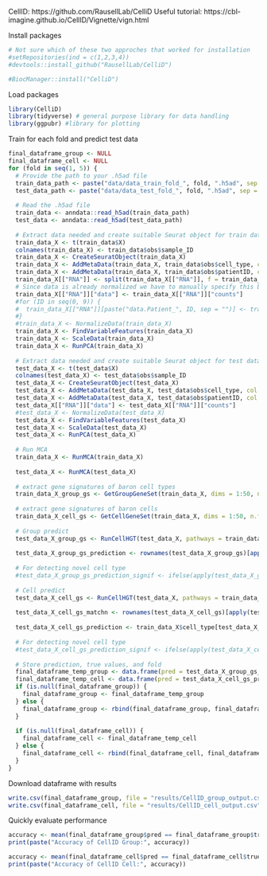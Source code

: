 
CellID: https://github.com/RausellLab/CelliD 
Useful tutorial: https://cbl-imagine.github.io/CellID/Vignette/vign.html 


Install packages
```r
# Not sure which of these two approches that worked for installation
#setRepositories(ind = c(1,2,3,4))
#devtools::install_github("RausellLab/CelliD")

#BiocManager::install("CelliD")
```


Load packages
```r
library(CelliD)
library(tidyverse) # general purpose library for data handling
library(ggpubr) #library for plotting
```


Train for each fold and predict test data
```r
final_dataframe_group <- NULL
final_dataframe_cell <- NULL
for (fold in seq(1, 5)) {
  # Provide the path to your .h5ad file
  train_data_path <- paste("data/data_train_fold_", fold, ".h5ad", sep = "")
  test_data_path <- paste("data/data_test_fold_", fold, ".h5ad", sep = "")
  
  # Read the .h5ad file
  train_data <- anndata::read_h5ad(train_data_path)
  test_data <- anndata::read_h5ad(test_data_path)
  
  # Extract data needed and create suitable Seurat object for train data
  train_data_X <- t(train_data$X)
  colnames(train_data_X) <- train_data$obs$sample_ID
  train_data_X <- CreateSeuratObject(train_data_X)
  train_data_X <- AddMetaData(train_data_X, train_data$obs$cell_type, col.name = "cell_type")
  train_data_X <- AddMetaData(train_data_X, train_data$obs$patientID, col.name = "patientID")
  train_data_X[["RNA"]] <- split(train_data_X[["RNA"]], f = train_data_X$patientID)
  # Since data is already normalized we have to manually specify this by doing:
  train_data_X[["RNA"]]["data"] <- train_data_X[["RNA"]]["counts"]
  #for (ID in seq(0, 9)) {
  #  train_data_X[["RNA"]][paste("data.Patient_", ID, sep = "")] <- train_data_X[["RNA"]][paste("counts.Patient_", ID, #sep = "")]
  #}
  #train_data_X <- NormalizeData(train_data_X)
  train_data_X <- FindVariableFeatures(train_data_X)
  train_data_X <- ScaleData(train_data_X)
  train_data_X <- RunPCA(train_data_X)
  
  # Extract data needed and create suitable Seurat object for test data
  test_data_X <- t(test_data$X)
  colnames(test_data_X) <- test_data$obs$sample_ID
  test_data_X <- CreateSeuratObject(test_data_X)
  test_data_X <- AddMetaData(test_data_X, test_data$obs$cell_type, col.name = "cell_type")
  test_data_X <- AddMetaData(test_data_X, test_data$obs$patientID, col.name = "patientID")
  test_data_X[["RNA"]]["data"] <- test_data_X[["RNA"]]["counts"]
  #test_data_X <- NormalizeData(test_data_X)
  test_data_X <- FindVariableFeatures(test_data_X)
  test_data_X <- ScaleData(test_data_X)
  test_data_X <- RunPCA(test_data_X)
  
  # Run MCA
  train_data_X <- RunMCA(train_data_X)
  
  test_data_X <- RunMCA(test_data_X)
  
  # extract gene signatures of baron cell types
  train_data_X_group_gs <- GetGroupGeneSet(train_data_X, dims = 1:50, n.features = 200, group.by = "cell_type")
  
  # extract gene signatures of baron cells
  train_data_X_cell_gs <- GetCellGeneSet(train_data_X, dims = 1:50, n.features = 200)
  
  # Group predict
  test_data_X_group_gs <- RunCellHGT(test_data_X, pathways = train_data_X_group_gs, dims = 1:50)
  
  test_data_X_group_gs_prediction <- rownames(test_data_X_group_gs)[apply(test_data_X_group_gs, 2, which.max)]
  
  # For detecting novel cell type
  #test_data_X_group_gs_prediction_signif <- ifelse(apply(test_data_X_group_gs, 2, max)>2, yes = #test_data_X_group_gs_prediction, "unassigned")
  
  # Cell predict
  test_data_X_cell_gs <- RunCellHGT(test_data_X, pathways = train_data_X_cell_gs, dims = 1:50)
  
  test_data_X_cell_gs_matchn <- rownames(test_data_X_cell_gs)[apply(test_data_X_cell_gs, 2, which.max)]
  
  test_data_X_cell_gs_prediction <- train_data_X$cell_type[test_data_X_cell_gs_matchn]
  
  # For detecting novel cell type
  #test_data_X_cell_gs_prediction_signif <- ifelse(apply(test_data_X_cell_gs, 2, max)>2, yes = #test_data_X_cell_gs_prediction, "unassigned")
  
  # Store prediction, true values, and fold
  final_dataframe_temp_group <- data.frame(pred = test_data_X_group_gs_prediction, true_label = test_data_X$cell_type, fold = fold)
  final_dataframe_temp_cell <- data.frame(pred = test_data_X_cell_gs_prediction, true_label = test_data_X$cell_type, fold = fold)
  if (is.null(final_dataframe_group)) {
    final_dataframe_group <- final_dataframe_temp_group
  } else {
    final_dataframe_group <- rbind(final_dataframe_group, final_dataframe_temp_group)
  }
  
  if (is.null(final_dataframe_cell)) {
    final_dataframe_cell <- final_dataframe_temp_cell
  } else {
    final_dataframe_cell <- rbind(final_dataframe_cell, final_dataframe_temp_cell)
  }
}

```

Download dataframe with results
```r
write.csv(final_dataframe_group, file = "results/CellID_group_output.csv", row.names = TRUE)
write.csv(final_dataframe_cell, file = "results/CellID_cell_output.csv", row.names = TRUE)
```

Quickly evaluate performance
```r
accuracy <- mean(final_dataframe_group$pred == final_dataframe_group$true_label)
print(paste("Accuracy of CellID Group:", accuracy))

accuracy <- mean(final_dataframe_cell$pred == final_dataframe_cell$true_label)
print(paste("Accuracy of CellID Cell:", accuracy))
```

